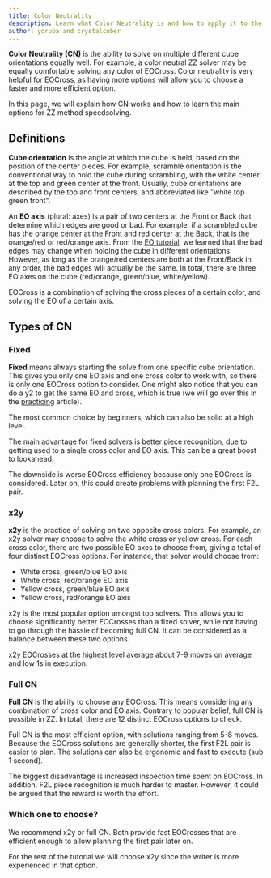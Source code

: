 ```yaml
---
title: Color Neutrality
description: Learn what Color Neutrality is and how to apply it to the ZZ Method.
author: yoruba and crystalcuber
---
```


**Color Neutrality (CN)** is the ability to solve on multiple different cube orientations equally well. For example, a color neutral ZZ solver may be equally comfortable solving any color of EOCross. Color neutrality is very helpful for EOCross, as having more options will allow you to choose a faster and more efficient option.

In this page, we will explain how CN works and how to learn the main options for ZZ method speedsolving.

## Definitions

**Cube orientation** is the angle at which the cube is held, based on the position of the center pieces. For example, scramble orientation is the conventional way to hold the cube during scrambling, with the white center at the top and green center at the front. Usually, cube orientations are described by the top and front centers, and abbreviated like "white top green front".

An **EO axis** (plural: axes) is a pair of two centers at the Front or Back that determine which edges are good or bad. For example, if a scrambled cube has the orange center at the Front and red center at the Back, that is the orange/red or red/orange axis. From the [EO tutorial](/zz/tutorial/eo), we learned that the bad edges may change when holding the cube in different orientations. However, as long as the orange/red centers are both at the Front/Back in any order, the bad edges will actually be the same. In total, there are three EO axes on the cube (red/orange, green/blue, white/yellow).

EOCross is a combination of solving the cross pieces of a certain color, and solving the EO of a certain axis.

## Types of CN

### Fixed

**Fixed** means always starting the solve from one specific cube orientation. This gives you only one EO axis and one cross color to work with, so there is only one EOCross option to consider. One might also notice that you can do a y2 to get the same EO and cross, which is true (we will go over this in the [practicing](/zz/improvement-guide/eocross/practicing) article).

The most common choice by beginners, which can also be solid at a high level.

The main advantage for fixed solvers is better piece recognition, due to getting used to a single cross color and EO axis. This can be a great boost to lookahead.

The downside is worse EOCross efficiency because only one EOCross is considered. Later on, this could create problems with planning the first F2L pair.

### x2y

**x2y** is the practice of solving on two opposite cross colors. For example, an x2y solver may choose to solve the white cross or yellow cross. For each cross color, there are two possible EO axes to choose from, giving a total of four distinct EOCross options. For instance, that solver would choose from:

- White cross, green/blue EO axis
- White cross, red/orange EO axis
- Yellow cross, green/blue EO axis
- Yellow cross, red/orange EO axis

x2y is the most popular option amongst top solvers. This allows you to choose significantly better EOCrosses than a fixed solver, while not having to go through the hassle of becoming full CN. It can be considered as a balance between these two options.

x2y EOCrosses at the highest level average about 7-9 moves on average and low 1s in execution.

### Full CN

**Full CN** is the ability to choose any EOCross. This means considering any combination of cross color and EO axis. Contrary to popular belief, full CN is possible in ZZ. In total, there are 12 distinct EOCross options to check.

Full CN is the most efficient option, with solutions ranging from 5-8 moves. Because the EOCross solutions are generally shorter, the first F2L pair is easier to plan. The solutions can also be ergonomic and fast to execute (sub 1 second).

The biggest disadvantage is increased inspection time spent on EOCross. In addition, F2L piece recognition is much harder to master. However, it could be argued that the reward is worth the effort.

### Which one to choose?

We recommend x2y or full CN. Both provide fast EOCrosses that are efficient enough to allow planning the first pair later on.

For the rest of the tutorial we will choose x2y since the writer is more experienced in that option.
